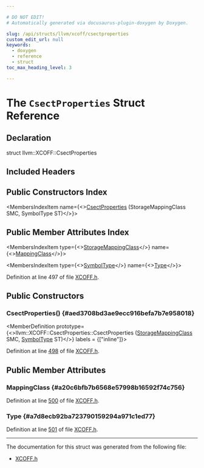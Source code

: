 ```yaml
---

# DO NOT EDIT!
# Automatically generated via docusaurus-plugin-doxygen by Doxygen.

slug: /api/structs/llvm/xcoff/csectproperties
custom_edit_url: null
keywords:
  - doxygen
  - reference
  - struct
toc_max_heading_level: 3

---
```





# The `CsectProperties` Struct Reference

<DoxygenPage pluginConfig={pluginConfig}>



## Declaration

<CodeBlock>struct llvm::XCOFF::CsectProperties</CodeBlock>

## Included Headers

<IncludesList>
<IncludesListItem
  filePath="llvm/BinaryFormat/XCOFF.h"
  permalink="/docs/api/files/include/include/llvm/include/llvm/binaryformat/xcoff-h"
  isLocal="true" />
</IncludesList>

## Public Constructors Index

<MembersIndex>

<MembersIndexItem
  name={<><a href="#aed3708bd3ae9ecc916befa7b7e958018">CsectProperties</a> (StorageMappingClass SMC, SymbolType ST)</>}>
</MembersIndexItem>

</MembersIndex>

## Public Member Attributes Index

<MembersIndex>

<MembersIndexItem
  type={<><a href="/docs/api/namespaces/llvm/xcoff/#abf0ae26de1e332dddf7d1383bb68502c">StorageMappingClass</a></>}
  name={<><a href="#a20c6bfb7b6568e57998b16592f74c756">MappingClass</a></>}>
</MembersIndexItem>

<MembersIndexItem
  type={<><a href="/docs/api/namespaces/llvm/xcoff/#ae6213556e13de39091f6861f199d7b1f">SymbolType</a></>}
  name={<><a href="#a7d8ecb92ba723790159294a971c1ed77">Type</a></>}>
</MembersIndexItem>

</MembersIndex>


Definition at line 497 of file <a href="/docs/api/files/include/include/llvm/include/llvm/binaryformat/xcoff-h">XCOFF.h</a>.

<SectionDefinition>

## Public Constructors

### CsectProperties() {#aed3708bd3ae9ecc916befa7b7e958018}

<MemberDefinition
  prototype={<>llvm::XCOFF::CsectProperties::CsectProperties (<a href="/docs/api/namespaces/llvm/xcoff/#abf0ae26de1e332dddf7d1383bb68502c">StorageMappingClass</a> SMC, <a href="/docs/api/namespaces/llvm/xcoff/#ae6213556e13de39091f6861f199d7b1f">SymbolType</a> ST)</>}
  labels = {["inline"]}>

Definition at line <a href="/docs/api/files/include/include/llvm/include/llvm/binaryformat/xcoff-h/#l00498">498</a> of file <a href="/docs/api/files/include/include/llvm/include/llvm/binaryformat/xcoff-h">XCOFF.h</a>.
</MemberDefinition>

</SectionDefinition>

<SectionDefinition>

## Public Member Attributes

### MappingClass {#a20c6bfb7b6568e57998b16592f74c756}

<MemberDefinition
  prototype="StorageMappingClass llvm::XCOFF::CsectProperties::MappingClass">

Definition at line <a href="/docs/api/files/include/include/llvm/include/llvm/binaryformat/xcoff-h/#l00500">500</a> of file <a href="/docs/api/files/include/include/llvm/include/llvm/binaryformat/xcoff-h">XCOFF.h</a>.
</MemberDefinition>

### Type {#a7d8ecb92ba723790159294a971c1ed77}

<MemberDefinition
  prototype="SymbolType llvm::XCOFF::CsectProperties::Type">

Definition at line <a href="/docs/api/files/include/include/llvm/include/llvm/binaryformat/xcoff-h/#l00501">501</a> of file <a href="/docs/api/files/include/include/llvm/include/llvm/binaryformat/xcoff-h">XCOFF.h</a>.
</MemberDefinition>

</SectionDefinition>

<hr/>

The documentation for this struct was generated from the following file:

<ul>
<li><a href="/docs/api/files/include/include/llvm/include/llvm/binaryformat/xcoff-h">XCOFF.h</a></li>
</ul>

</DoxygenPage>
